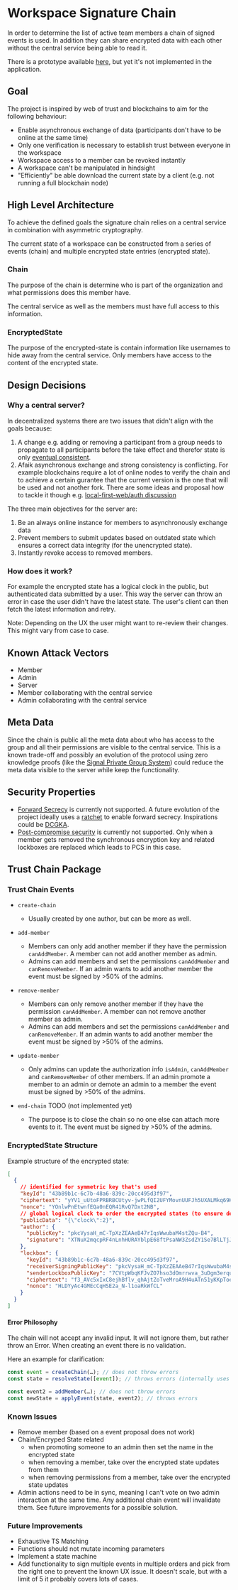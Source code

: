 # Workspace Signature Chain

In order to determine the list of active team members a chain of signed events is used. In addition they can share encrypted data with each other without the central service being able to read it.

There is a prototype available [here](https://github.com/SerenityNotes/serenity-tools/tree/main/packages/trust-chain), but yet it's not implemented in the application.

## Goal

The project is inspired by web of trust and blockchains to aim for the following behaviour:

- Enable asynchronous exchange of data (participants don't have to be online at the same time)
- Only one verification is necessary to establish trust between everyone in the workspace
- Workspace access to a member can be revoked instantly
- A workspace can't be manipulated in hindsight
- "Efficiently" be able download the current state by a client (e.g. not running a full blockchain node)

## High Level Architecture

To achieve the defined goals the signature chain relies on a central service in combination with asymmetric cryptography.

The current state of a workspace can be constructed from a series of events (chain) and multiple encrypted state entries (encrypted state).

### Chain

The purpose of the chain is determine who is part of the organization and what permissions does this member have.

The central service as well as the members must have full access to this information.

### EncryptedState

The purpose of the encrypted-state is contain information like usernames to hide away from the central service. Only members have access to the content of the encrypted state.

## Design Decisions

### Why a central server?

In decentralized systems there are two issues that didn't align with the goals because:

1. A change e.g. adding or removing a participant from a group needs to propagate to all participants before the take effect and therefor state is only [eventual consistent](https://en.wikipedia.org/wiki/Eventual_consistency).
2. Afaik asynchronous exchange and strong consistency is conflicting. For example blockchains require a lot of online nodes to verify the chain and to achieve a certain gurantee that the current version is the one that will be used and not another fork. There are some ideas and proposal how to tackle it though e.g. [local-first-web/auth discussion](https://github.com/local-first-web/auth/discussions/35)

The three main objectives for the server are:

1. Be an always online instance for members to asynchronously exchange data
2. Prevent members to submit updates based on outdated state which ensures a correct data integrity (for the unencrypted state).
3. Instantly revoke access to removed members.

### How does it work?

For example the encrypted state has a logical clock in the public, but authenticated data submitted by a user. This way the server can throw an error in case the user didn't have the latest state. The user's client can then fetch the latest information and retry.

Note: Depending on the UX the user might want to re-review their changes. This might vary from case to case.

## Known Attack Vectors

- Member
- Admin
- Server
- Member collaborating with the central service
- Admin collaborating with the central service

## Meta Data

Since the chain is public all the meta data about who has access to the group and all their permissions are visible to the central service. This is a known trade-off and possibly an evolution of the protocol using zero knowledge proofs (like the [Signal Private Group System](https://eprint.iacr.org/2019/1416)) could reduce the meta data visible to the server while keep the functionality.

## Security Properties

- [Forward Secrecy](https://en.wikipedia.org/wiki/Forward_secrecy) is currently not supported. A future evolution of the project ideally uses a [ratchet](https://en.wikipedia.org/wiki/Double_Ratchet_Algorithm) to enable forward secrecy. Inspirations could be [DCGKA](https://eprint.iacr.org/2020/1281).
- [Post-compromise security](https://eprint.iacr.org/2016/221.pdf) is currently not supported. Only when a member gets removed the synchronous encryption key and related lockboxes are replaced which leads to PCS in this case.

## Trust Chain Package

### Trust Chain Events

- `create-chain`

  - Usually created by one author, but can be more as well.

- `add-member`

  - Members can only add another member if they have the permission `canAddMember`. A member can not add another member as admin.
  - Admins can add members and set the permissions `canAddMember` and `canRemoveMember`. If an admin wants to add another member the event must be signed by >50% of the admins.

- `remove-member`

  - Members can only remove another member if they have the permission `canAddMember`. A member can not remove another member as admin.
  - Admins can add members and set the permissions `canAddMember` and `canRemoveMember`. If an admin wants to add another member the event must be signed by >50% of the admins.

- `update-member`

  - Only admins can update the authorization info `isAdmin`, `canAddMember` and `canRemoveMember` of other members. If an admin promote a member to an admin or demote an admin to a member the event must be signed by >50% of the admins.

- `end-chain` TODO (not implemented yet)

  - The purpose is to close the chain so no one else can attach more events to it. The event must be signed by >50% of the admins.

### EncryptedState Structure

Example structure of the encrypted state:

```json
[
  {
    // identified for symmetric key that's used
    "keyId": "43b89b1c-6c7b-48a6-839c-20cc495d3f97",
    "ciphertext": "yYV1_uUtoFPRBRBCUtyv-jwPLfQI2UFYMovnUUFJh5UXALMkq69KM73YI3WaqZGrcclwTE7jMYAsYKR5rU0d-Q7yprXOS_1hXZ8TeKyQ-vSxpgZmgJVUK5zP_HDyFB4ackgBRdws6IyOMxc1Kz_HB-SCqC8Vk26H7YhGaIQWs4MXNpqgTg17cIo7Q2TL2shYN_VHSHmAeojByOfyDpUP3kpXK3zduIZZEKG3tuwjnzN0JG83BCPel8Iyrh91_UnBpctnXQUEhkoQ_ZJ_6YXpGYTnhTFur40NhX5nDjpIImbCiMoVAVIU_KZEcQ4bzGZ1_eM8AeRKTiie",
    "nonce": "YOnlwPnEtwnfEQa0nEQR41RvQ7Dxt2NB",
    // global logical clock to order the encrypted states (to ensure deterministic data resolving)
    "publicData": "{\"clock\":2}",
    "author": {
      "publicKey": "pkcVysaH_mC-TpXzZEAAeB47rIqsWwubaM4stZQu-B4",
      "signature": "XTNuX2mqcpRF4nLnhHURAYblpE68ftPsaNW3ZsdZY1Se7BlLTjJSnADrV9Rn4AhM4MIjAsU8mj003vQCJUtjAA"
    },
    "lockbox": {
      "keyId": "43b89b1c-6c7b-48a6-839c-20cc495d3f97",
      "receiverSigningPublicKey": "pkcVysaH_mC-TpXzZEAAeB47rIqsWwubaM4stZQu-B4",
      "senderLockboxPublicKey": "7CVtpWbqKFJvZO7hso3dOmrrwva_3uDgm3erquuTFRQ",
      "ciphertext": "f3_AVc5xIxC8ejhBflv_qhAjtZoTveMroA9H4uATn51yKKpToegWn_dB-P-oYG8IK_CKDt4mfmGD-43M5KVSeAykPDiPIxAIBAgNZfjVJMwhiYUFMt4U26WTlHX4aBFa75-VztyF2TcYmkhEbFw-Gf0fVVs",
      "nonce": "HLDYyAc4GMEcCqHSE2a_N-l1oaRkWfCL"
    }
  }
]
```

#### Error Philosophy

The chain will not accept any invalid input. It will not ignore them, but rather throw an Error. When creating an event there is no validation.

Here an example for clarification:

```ts
const event = createChain(…); // does not throw errors
const state = resolveState([event]); // throws errors (internally uses applyEvent)

const event2 = addMember(…); // does not throw errors
const newState = applyEvent(state, event2); // throws errors
```

### Known Issues

- Remove member (based on a event proposal does not work)
- Chain/Encryped State related
  - when promoting someone to an admin then set the name in the encrypted state
  - when removing a member, take over the encrypted state updates from them
  - when removing permissions from a member, take over the encrypted state updates
- Admin actions need to be in sync, meaning I can't vote on two admin interaction at the same time. Any additional chain event will invalidate them. See future improvements for a possible solution.

### Future Improvements

- Exhaustive TS Matching
- Functions should not mutate incoming parameters
- Implement a state machine
- Add functionality to sign multiple events in multiple orders and pick from the right one to prevent the known UX issue. It doesn't scale, but with a limit of 5 it probably covers lots of cases.
